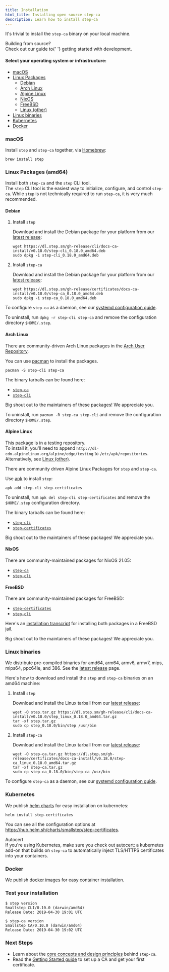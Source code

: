 ```yaml
---
title: Installation
html_title: Installing open source step-ca
description: Learn how to install step-ca
---
```



It's trivial to install the `step-ca` binary on your local machine.

<Alert severity="info">
  <AlertTitle>Building from source?</AlertTitle>
  <div>
    Check out our guide to{' '}
    <Link href="https://github.com/smallstep/certificates/blob/master/docs/CONTRIBUTING.md">getting
    started with development</Link>.
  </div>
</Alert>

#### Select your operating system or infrastructure:

- [macOS](#macos)
- [Linux Packages](#linux-packages-amd64)
  - [Debian](#debian)   
  - [Arch Linux](#arch-linux)
  - [Alpine Linux](#alpine-linux)
  - [NixOS](#nixos)
  - [FreeBSD](#freebsd)
  - [Linux (other)](#linux-other)
- [Linux binaries](#linux-binaries)
- [Kubernetes](#kubernetes)
- [Docker](#docker)

### macOS

Install `step` and `step-ca` together, via [Homebrew](https://brew.sh/):

```shell
brew install step
```

### Linux Packages (amd64)

<Alert severity="info">
  <AlertTitle>Install both <Code>step-ca</Code> and the <Code>step</Code> CLI tool.</AlertTitle>
  <div>
    The <Link href="/docs/step-cli"><Code>step</Code> CLI tool</Link> is the easiest way to
    initialize, configure, and control <Code>step-ca</Code>. While <Code>step</Code> is not
    technically required to run <Code>step-ca</Code>, it is very much recommended.
  </div>
</Alert>

#### Debian

1. Install `step`

    Download and install the Debian package for your platform from our [latest release](https://github.com/smallstep/cli/releases/latest):
    
    ```shell
    wget https://dl.step.sm/gh-release/cli/docs-ca-install/v0.18.0/step-cli_0.18.0_amd64.deb
    sudo dpkg -i step-cli_0.18.0_amd64.deb
    ```

2. Install `step-ca`

    Download and install the Debian package for your platform from our [latest release](https://github.com/smallstep/certificates/releases/latest):

    ```shell
    wget https://dl.step.sm/gh-release/certificates/docs-ca-install/v0.18.0/step-ca_0.18.0_amd64.deb
    sudo dpkg -i step-ca_0.18.0_amd64.deb
    ```

To configure `step-ca` as a daemon, see our [systemd configuration guide][systemd-setup].

To uninstall, run `dpkg -r step-cli step-ca` and remove the configuration directory `$HOME/.step`.

#### Arch Linux

There are community-driven Arch Linux packages in the [Arch User Repository](https://aur.archlinux.org/).

You can use [pacman](https://www.archlinux.org/pacman/) to install the packages.

```shell
pacman -S step-cli step-ca
```

The binary tarballs can be found here:
- [`step-ca`](https://archlinux.org/packages/community/x86_64/step-ca/)
- [`step-cli`](https://archlinux.org/packages/community/x86_64/step-cli/)

Big shout out to the maintainers of these packages! We appreciate you.

To uninstall, run `pacman -R step-ca step-cli` and remove the configuration directory `$HOME/.step`.

#### Alpine Linux

<Alert severity="info">
    <AlertTitle>
        This package is in a testing repository.
    </AlertTitle>
    <div>
      To install it, you'll need to append <code>http://dl-cdn.alpinelinux.org/alpine/edge/testing</code> to <code>/etc/apk/repositories</code>.
      Alternatively, see <a href="#linux-other">Linux (other)</a>.
    </div>
</Alert>

There are community driven Alpine Linux Packages for `step` and `step-ca`.

Use [apk](https://wiki.alpinelinux.org/wiki/Alpine_Linux_package_management) to install `step`:

```
apk add step-cli step-certificates
```

To uninstall, run `apk del step-cli step-certificates` and remove the `$HOME/.step` configuration directory.

The binary tarballs can be found here:
- [`step-cli`](https://pkgs.alpinelinux.org/package/edge/testing/x86/step-cli)
- [`step-certificates`](https://pkgs.alpinelinux.org/package/edge/testing/x86/step-certificates)

Big shout out to the maintainers of these packages! We appreciate you.

#### NixOS

There are community-maintained packages for NixOS 21.05:
- [`step-ca`](https://search.nixos.org/packages?channel=21.05&show=step-ca&from=0&size=50&sort=relevance&query=step-ca)
- [`step-cli`](https://search.nixos.org/packages?channel=21.05&show=step-cli&from=0&size=50&sort=relevance&query=step-cli)

#### FreeBSD

There are community-maintained packages for FreeBSD:
- [`step-certificates`](https://www.freshports.org/security/step-certificates/)
- [`step-cli`](https://www.freshports.org/security/step-cli/)

Here's an [installation transcript](https://github.com/smallstep/certificates/discussions/572#discussioncomment-751271) for installing both packages in a FreeBSD jail.

Big shout out to the maintainers of these packages! We appreciate you.

### Linux binaries

We distribute pre-compiled binaries for amd64, arm64, armv6, armv7, mips, mips64, ppc64le, and 386.
See the [latest release](https://github.com/smallstep/cli/releases/latest) page.

Here's how to download and install the `step` and `step-ca` binaries on an amd64 machine:

1. Install `step`

    Download and install the Linux tarball from our [latest release](https://github.com/smallstep/cli/releases/latest):

    ```shell
    wget -O step.tar.gz https://dl.step.sm/gh-release/cli/docs-ca-install/v0.18.0/step_linux_0.18.0_amd64.tar.gz
    tar -xf step.tar.gz
    sudo cp step_0.18.0/bin/step /usr/bin
    ```

2. Install `step-ca`

    Download and install the Linux tarball from our [latest release](https://github.com/smallstep/certificates/releases/latest):

    ```shell
    wget -O step-ca.tar.gz https://dl.step.sm/gh-release/certificates/docs-ca-install/v0.18.0/step-ca_linux_0.18.0_amd64.tar.gz
    tar -xf step-ca.tar.gz
    sudo cp step-ca_0.18.0/bin/step-ca /usr/bin
    ```

To configure `step-ca` as a daemon, see our [systemd configuration guide][systemd-setup].

[systemd-setup]: https://smallstep.com/docs/step-ca/certificate-authority-server-production#running-step-ca-as-a-daemon


### Kubernetes

We publish [helm charts](https://hub.helm.sh/charts/smallstep/step-certificates) for easy installation on kubernetes:

```shell
helm install step-certificates
```

You can see all the configuration options at https://hub.helm.sh/charts/smallstep/step-certificates.

<Alert severity="info">
  <AlertTitle>Autocert</AlertTitle>
  <div>
    If you're using Kubernetes, make sure you <Link
    href="https://github.com/smallstep/autocert">check out autocert</Link>: a
    kubernetes add-on that builds on <Code>step-ca</Code> to automatically inject
    TLS/HTTPS certificates into your containers.
  </div>
</Alert>

[autocert]: https://github.com/smallstep/autocert

### Docker 

We publish [docker images](https://hub.docker.com/r/smallstep/step-ca) for easy container installation.

### Test your installation

```shell-session nocopy
$ step version
Smallstep CLI/0.10.0 (darwin/amd64)
Release Date: 2019-04-30 19:01 UTC

$ step-ca version
Smallstep CA/0.10.0 (darwin/amd64)
Release Date: 2019-04-30 19:02 UTC
```

### Next Steps

- Learn about the [core concepts and design principles](/docs/step-ca/certificate-authority-core-concepts) behind `step-ca`.
- Read the [Getting Started guide](/docs/step-ca/getting-started) to set up a CA and get your first certificate.
